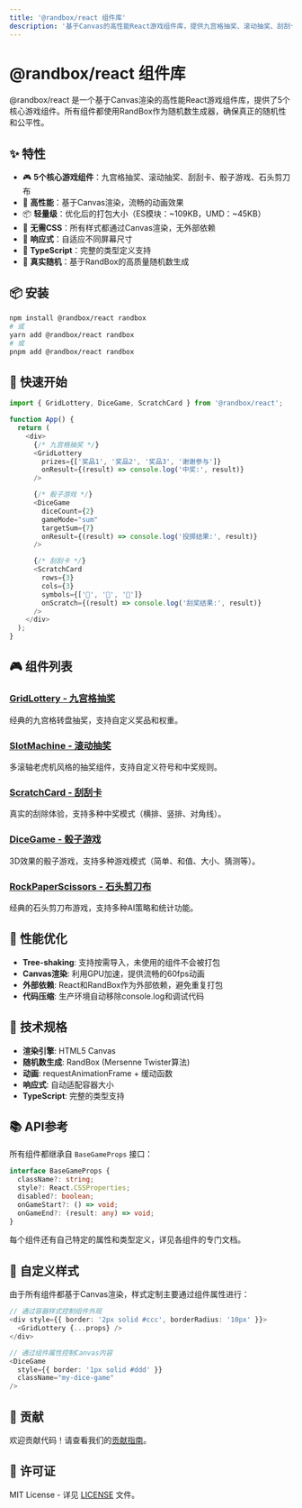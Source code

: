 ```yaml
---
title: '@randbox/react 组件库'
description: '基于Canvas的高性能React游戏组件库，提供九宫格抽奖、滚动抽奖、刮刮卡、骰子游戏和石头剪刀布组件'
---
```


# @randbox/react 组件库

@randbox/react 是一个基于Canvas渲染的高性能React游戏组件库，提供了5个核心游戏组件。所有组件都使用RandBox作为随机数生成器，确保真正的随机性和公平性。

## ✨ 特性

- 🎮 **5个核心游戏组件**：九宫格抽奖、滚动抽奖、刮刮卡、骰子游戏、石头剪刀布
- 🚀 **高性能**：基于Canvas渲染，流畅的动画效果
- 📦 **轻量级**：优化后的打包大小（ES模块：~109KB，UMD：~45KB）
- 🎨 **无需CSS**：所有样式都通过Canvas渲染，无外部依赖
- 📱 **响应式**：自适应不同屏幕尺寸
- 🔧 **TypeScript**：完整的类型定义支持
- 🎲 **真实随机**：基于RandBox的高质量随机数生成

## 📦 安装

```bash
npm install @randbox/react randbox
# 或
yarn add @randbox/react randbox
# 或
pnpm add @randbox/react randbox
```

## 🚀 快速开始

```typescript
import { GridLottery, DiceGame, ScratchCard } from '@randbox/react';

function App() {
  return (
    <div>
      {/* 九宫格抽奖 */}
      <GridLottery
        prizes={['奖品1', '奖品2', '奖品3', '谢谢参与']}
        onResult={(result) => console.log('中奖:', result)}
      />

      {/* 骰子游戏 */}
      <DiceGame
        diceCount={2}
        gameMode="sum"
        targetSum={7}
        onResult={(result) => console.log('投掷结果:', result)}
      />

      {/* 刮刮卡 */}
      <ScratchCard
        rows={3}
        cols={3}
        symbols={['🍎', '🍌', '🍇']}
        onScratch={(result) => console.log('刮奖结果:', result)}
      />
    </div>
  );
}
```

## 🎮 组件列表

### [GridLottery - 九宫格抽奖](/zh/docs/react/grid-lottery)
经典的九宫格转盘抽奖，支持自定义奖品和权重。

### [SlotMachine - 滚动抽奖](/zh/docs/react/slot-machine)
多滚轴老虎机风格的抽奖组件，支持自定义符号和中奖规则。

### [ScratchCard - 刮刮卡](/zh/docs/react/scratch-card)
真实的刮除体验，支持多种中奖模式（横排、竖排、对角线）。

### [DiceGame - 骰子游戏](/zh/docs/react/dice-game)
3D效果的骰子游戏，支持多种游戏模式（简单、和值、大小、猜测等）。

### [RockPaperScissors - 石头剪刀布](/zh/docs/react/rock-paper-scissors)
经典的石头剪刀布游戏，支持多种AI策略和统计功能。

## 🎯 性能优化

- **Tree-shaking**: 支持按需导入，未使用的组件不会被打包
- **Canvas渲染**: 利用GPU加速，提供流畅的60fps动画
- **外部依赖**: React和RandBox作为外部依赖，避免重复打包
- **代码压缩**: 生产环境自动移除console.log和调试代码

## 🔧 技术规格

- **渲染引擎**: HTML5 Canvas
- **随机数生成**: RandBox (Mersenne Twister算法)
- **动画**: requestAnimationFrame + 缓动函数
- **响应式**: 自动适配容器大小
- **TypeScript**: 完整的类型支持

## 📚 API参考

所有组件都继承自 `BaseGameProps` 接口：

```typescript
interface BaseGameProps {
  className?: string;
  style?: React.CSSProperties;
  disabled?: boolean;
  onGameStart?: () => void;
  onGameEnd?: (result: any) => void;
}
```

每个组件还有自己特定的属性和类型定义，详见各组件的专门文档。

## 🎨 自定义样式

由于所有组件都基于Canvas渲染，样式定制主要通过组件属性进行：

```typescript
// 通过容器样式控制组件外观
<div style={{ border: '2px solid #ccc', borderRadius: '10px' }}>
  <GridLottery {...props} />
</div>

// 通过组件属性控制Canvas内容
<DiceGame
  style={{ border: '1px solid #ddd' }}
  className="my-dice-game"
/>
```

## 🤝 贡献

欢迎贡献代码！请查看我们的[贡献指南](https://github.com/027xiguapi/randbox/blob/main/CONTRIBUTING.md)。

## 📄 许可证

MIT License - 详见 [LICENSE](https://github.com/027xiguapi/randbox/blob/main/LICENSE) 文件。